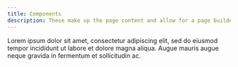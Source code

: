 ```yaml
---
title: Components
description: These make up the page content and allow for a page builder style.
---
```


Lorem ipsum dolor sit amet, consectetur adipiscing elit, sed do eiusmod tempor incididunt ut labore et dolore magna aliqua. Augue mauris augue neque gravida in fermentum et sollicitudin ac.
